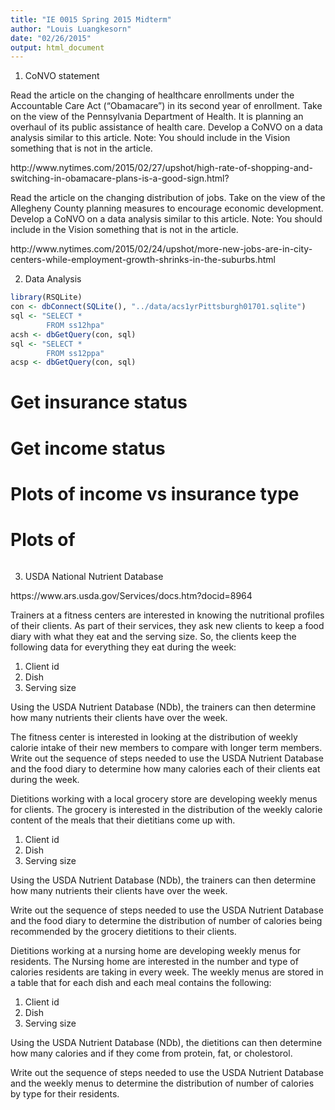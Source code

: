 ```yaml
---
title: "IE 0015 Spring 2015 Midterm"
author: "Louis Luangkesorn"
date: "02/26/2015"
output: html_document
---
```



1.  CoNVO statement

Read the article on the changing of healthcare enrollments under the Accountable Care Act ("Obamacare") in its second year of enrollment. Take on the view of the Pennsylvania Department of Health. It is planning an overhaul of its public assistance of health care.
Develop a CoNVO on a data analysis similar to this article. Note: You should include in the Vision something that is not in the article.


http://www.nytimes.com/2015/02/27/upshot/high-rate-of-shopping-and-switching-in-obamacare-plans-is-a-good-sign.html?


Read the article on the changing distribution of jobs. Take on the view of the Allegheny County planning measures to encourage economic development.
Develop a CoNVO on a data analysis similar to this article. Note: You should include in the Vision something that is not in the article.

http://www.nytimes.com/2015/02/24/upshot/more-new-jobs-are-in-city-centers-while-employment-growth-shrinks-in-the-suburbs.html


2.  Data Analysis


```r
library(RSQLite)
con <- dbConnect(SQLite(), "../data/acs1yrPittsburgh01701.sqlite")
sql <- "SELECT *      
        FROM ss12hpa"
acsh <- dbGetQuery(con, sql)
sql <- "SELECT *      
        FROM ss12ppa"
acsp <- dbGetQuery(con, sql)
```

#  Get insurance status 
#  Get income status
#  Plots of income vs insurance type
#  Plots of 

```r


```



3.  USDA National Nutrient Database

https://www.ars.usda.gov/Services/docs.htm?docid=8964


Trainers at a fitness centers are interested in knowing the nutritional profiles of their clients. As part of their services, they ask new clients to keep a food diary with what they eat and the serving size.  So, the clients keep the following data for everything they eat during the week:

1.  Client id
2.  Dish
3.  Serving size

Using the USDA Nutrient Database (NDb), the trainers can then determine how many nutrients their clients have over the week.

The fitness center is interested in looking at the distribution of weekly calorie intake of their new members to compare with longer term members. Write out the sequence of steps needed to use the USDA Nutrient Database and the food diary to determine how many calories each of their clients eat during the week.


Dietitions working with a local grocery store are developing weekly menus for clients. The grocery is interested in the distribution of the weekly calorie content of the meals that their dietitians come up with.

1.  Client id
2.  Dish
3.  Serving size

Using the USDA Nutrient Database (NDb), the trainers can then determine how many nutrients their clients have over the week.

Write out the sequence of steps needed to use the USDA Nutrient Database and the food diary to determine the distribution of number of calories being recommended by the grocery dietitions to their clients.


Dietitions working at a nursing home are developing weekly menus for residents. The Nursing home are interested in the number and type of calories residents are taking in every week.  The weekly menus are stored in a table that for each dish and each meal contains the following:

1.  Client id
2.  Dish
3.  Serving size

Using the USDA Nutrient Database (NDb), the dietitions can then determine how many calories and if they come from protein, fat, or cholestorol.

Write out the sequence of steps needed to use the USDA Nutrient Database and the weekly menus to determine the distribution of number of calories by type for their residents.